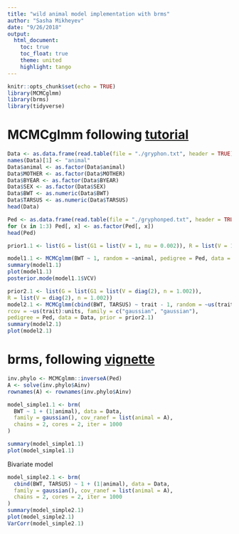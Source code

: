 ```yaml
---
title: "wild animal model implementation with brms"
author: "Sasha Mikheyev"
date: "9/26/2018"
output: 
  html_document:
    toc: true
    toc_float: true
    theme: united 
    highlight: tango
---
```


```r
knitr::opts_chunk$set(echo = TRUE)
library(MCMCglmm)
library(brms)
library(tidyverse)
```

# MCMCglmm following [tutorial](http://www.wildanimalmodels.org/tiki-index.php?page=The+ecologists+guide+to+the+animal+model&highlight=tutorials#ASReml_R)

```r
Data <- as.data.frame(read.table(file = "./gryphon.txt", header = TRUE))
names(Data)[1] <- "animal"
Data$animal <- as.factor(Data$animal)
Data$MOTHER <- as.factor(Data$MOTHER)
Data$BYEAR <- as.factor(Data$BYEAR)
Data$SEX <- as.factor(Data$SEX)
Data$BWT <- as.numeric(Data$BWT)
Data$TARSUS <- as.numeric(Data$TARSUS)
head(Data)

Ped <- as.data.frame(read.table(file = "./gryphonped.txt", header = TRUE))
for (x in 1:3) Ped[, x] <- as.factor(Ped[, x])
head(Ped)

prior1.1 <- list(G = list(G1 = list(V = 1, nu = 0.002)), R = list(V = 1, nu = 0.002))

model1.1 <- MCMCglmm(BWT ~ 1, random = ~animal, pedigree = Ped, data = Data, prior = prior1.1)
summary(model1.1)
plot(model1.1)
posterior.mode(model1.1$VCV)

prior2.1 <- list(G = list(G1 = list(V = diag(2), n = 1.002)),
R = list(V = diag(2), n = 1.002))
model2.1 <- MCMCglmm(cbind(BWT, TARSUS) ~ trait - 1, random = ~us(trait):animal,
rcov = ~us(trait):units, family = c("gaussian", "gaussian"),
pedigree = Ped, data = Data, prior = prior2.1)
summary(model2.1)
plot(model2.1)
```

# brms, following [vignette](https://cran.r-project.org/web/packages/brms/vignettes/brms_phylogenetics.html)

```r
inv.phylo <- MCMCglmm::inverseA(Ped)
A <- solve(inv.phylo$Ainv)
rownames(A) <- rownames(inv.phylo$Ainv)

model_simple1.1 <- brm(
  BWT ~ 1 + (1|animal), data = Data, 
  family = gaussian(), cov_ranef = list(animal = A),
  chains = 2, cores = 2, iter = 1000
)

summary(model_simple1.1)
plot(model_simple1.1)

```

Bivariate model

```r
model_simple2.1 <- brm(
  cbind(BWT, TARSUS) ~ 1 + (1|animal), data = Data, 
  family = gaussian(), cov_ranef = list(animal = A),
  chains = 2, cores = 2, iter = 1000
)
summary(model_simple2.1)
plot(model_simple2.1)
VarCorr(model_simple2.1)
```
